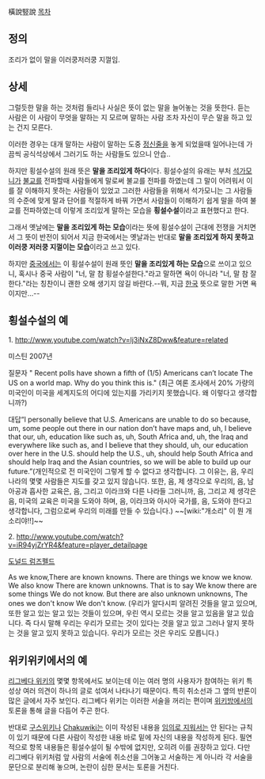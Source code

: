 橫說竪說
[[목차]]
== 정의 ==
조리가 없이 말을 이러쿵저러쿵 지껄임.

== 상세 ==
그럴듯한 말을 하는 것처럼 들리나 사실은 뜻이 없는 말을 늘어놓는 것을 뜻한다. 듣는 사람은 이 사람이 무엇을 말하는 지 모르며 말하는 사람 조차 자신이 무슨 말을 하고 있는 건지 모른다. 

이러한 경우는 대개 말하는 사람이 말하는 도중 [[정신줄]]을 놓게 되었을때 일어나는데 가끔씩 공식석상에서 그러기도 하는 사람들도 있으니 안습..

하지만 횡설수설의 원래 뜻은 '''말을 조리있게 하다'''이다.
횡설수설의 유래는 부처 [[석가모니]]가 [[불교]]를 전파할때 사람들에게 말로써 불교를 전파를 하였는데 그 말이 어려워서 이를 잘 이해하지 못하는 사람들이 있었고 그러한 사람들을 위해서 석가모니는 그 사람들의 수준에 맞게 말과 단어를 적절하게 바꿔 가면서 사람들이 이해하기 쉽게 말을 하여 불교를 전파하였는데 이렇게 조리있게 말하는 모습을 '''횡설수설'''이라고 표현했다고 한다.  

그래서 옛날에는 '''말을 조리있게 하는 모습'''이라는 뜻에 횡설수설이 근대에 전쟁을 거치면서 그 뜻이 반전이 되어서 지금 한국에서는 옛날과는 반대로 '''말을 조리있게 하지 못하고 이러쿵 저러쿵 지껄이는 모습'''이라고 쓰고 있다.

하지만 [[중국]]에서는 이 횡설수설이 원래 뜻인 '''말을 조리있게 하는 모습'''으로 쓰이고 있으니, 혹시나 중국 사람이 "너, 말 참 횡설수설한다."라고 말하면 욕이 아니라 "너, 말 참 잘한다."라는 칭찬이니 괜한 오해 생기지 않길 바란다.--뭐, 지금 [[한국]] 뜻으로 말한 거면 욕이지만...--

== 횡설수설의 예 ==
1. http://www.youtube.com/watch?v=lj3iNxZ8Dww&feature=related

미스틴 2007년

질문자 " Recent polls have shown a fifth of (1/5) Americans can’t locate The US on a world map. Why do you think this is." (최근 여론 조사에서 20% 가량의 미국인이 미국을 세계지도의 어디에 있는지를 가리키지 못했습니다. 왜 이렇다고 생각합니까?)


대답“I personally believe that U.S. Americans are unable to do so because, um, some people out there in our nation don’t have maps and, uh, I believe that our, uh, education like such as, uh, South Africa and, uh, the Iraq and everywhere like such as, and I believe that they should, uh, our education over here in the U.S. should help the U.S., uh, should help South Africa and should help Iraq and the Asian countries, so we will be able to build up our future.”(개인적으로 전 미국인이 그렇게 할 수 없다고 생각합니다. 그 이유는, 음, 우리나라의 몇몇 사람들은 지도를 갖고 있지 않습니다. 또한, 음, 제 생각으로 우리의, 음, 남아공과 흡사한 교육은, 음, 그리고 이라크와 다른 나라들 그러니까, 음, 그리고 제 생각은 음, 미국의 교육은 미국을 도와야 하며, 음, 이라크와 아시아 국가를, 음, 도와야 한다고 생각합니다, 그럼으로써 우리의 미래를 만들 수 있습니다.) ~~[wiki:"개소리" 이 뭔 개소리야!!]~~

2. http://www.youtube.com/watch?v=iR94yjZrYR4&feature=player_detailpage

[[도널드 럼즈펠드]]

As we know,There are known knowns. There are things we know we know.
We also know There are known unknowns. That is to say We know there are some things We do not know. But there are also unknown unknowns, The ones we don't know We don't know. 
(우리가 알다시피 알려진 것들을 알고 있으며, 또한 알고 있는 알고 있는 것들이 있으며, 우린 역시 모르는 것을 알고 있음을 알고 있습니다. 즉 다시 말해 우리는 우리가 모르는 것이 있다는 것을 알고 있고 그러나 알지 못하는 것을 알고 있지 못하고 있습니다. 우리가 모르는 것은 우리도 모릅니다.)

== 위키위키에서의 예 ==
[[리그베다 위키]]의 몇몇 항목에서도 보이는데 이는 여러 명의 사용자가 참여하는 위키 특성상 여러 의견이 하나의 글로 섞여서 나타나기 때문이다. 특히 취소선과 그 옆의 반론이 많은 글에서 자주 보인다. 리그베다 위키는 이러한 서술을 꺼리는 편이며 [[위키방]]에서의 토론을 통해 글을 다듬어 주곤 한다.

반대로 [[구스위키]]나 [[Chakuwiki]]는 이미 작성된 내용을 [[반달리즘(위키위키)|임의로 지워서는]] 안 된다는 규칙이 있기 때문에 다른 사람이 작성한 내용 바로 밑에 자신의 내용을 작성하게 된다. 필연적으로 항목 내용들은 횡설수설이 될 수밖에 없지만, 오히려 이를 권장하고 있다. 다만 리그베다 위키처럼 앞 사람의 서술에 취소선을 그어놓고 서술하는 게 아니라 각 서술을 문단으로 분리해 놓으며, 논란이 심한 문서는 토론을 거친다.
